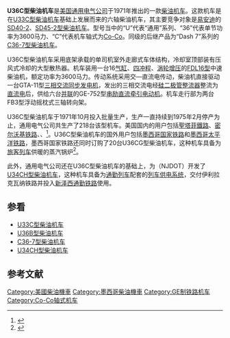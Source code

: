 {{noteTA
|G1=Railway
}}
{{Infobox Locomotive
| name = U36C
| image = AT&SF FP45u 5991 and U36C 8730 in Mojave, CA in October 1983 - 4 Photos (29003027576).jpg
| caption = [[艾奇遜、托皮卡和聖塔菲鐵路|圣塔菲铁路]]的U36C型柴油机车
| type = [[柴油机车|柴油机车]]
| origin = {{USA}}
| designer = 
| builder = [[通用电气|通用电气]]
| buildmodel = 
| serialnumber = 
| builddate  = 1971年—1975年
| totalproduction  = U36C：218台<br />U36CG：20台
| user = 
| aarwheels = C-C
| uicclass = [[Co'Co'|Co'Co']]
| gauge = 1,435毫米
| bogies = 
| wheeldiameter = 1,016毫米（40英寸）
| axleload = 
| wheelbase = 
| minimumcurve = 
| length = 20,498毫米（67英尺3英寸）
| width = 3,022毫米（9英尺11英寸）
| height = 4,674毫米（15英尺4英寸）
| framesize = 
| weight = 179公吨／198美吨（395,500磅）
| fueltype = 
| fuelcap = 
| lubecap = 
| coolantcap = 
| watercap = 
| sandcap = 
| enginetype =  [[通用电气7FDL系列柴油机|FDL16]]
| enginepower = 3,600马力
| transmission = 交—直流电
| generator =  GTA-11
| cylindercount = 
| cylindersize = 
| tractionmotors = GE-752
| topspeed = 113公里/小时（70英里/小时）
| sustainedspeed = 17公里/小时（10.7英里/小时）
| poweroutput = 
| tractiveeffort = 408千牛（91,650磅，起动）
| locobrakes = [[空气制动|空气制动]]、[[电阻制动|电阻制动]]
| locobrakepower = 
| locobrakeforce = 
| trainbrakes = 
| safety = 
| notes =
}}
'''U36C型柴油机车'''是[[美国|美国]][[通用电气|通用电气公司]]于1971年推出的一款[[柴油机车|柴油机车]]。这款机车是在[[U33C型柴油机车|U33C型柴油机车]]基础上发展而来的六轴柴油机车，其主要竞争对象是[[易安迪|易安迪]]的[[SD40-2型柴油机车|SD40-2]]、[[SD45-2型柴油机车|SD45-2型柴油机车]]。型号当中的“U”代表“通用”系列、“36”代表单节功率为3600马力、“C”代表机车轴式为[[Co-Co|Co-Co]]。同级的后继产品为“Dash 7”系列的[[C36-7型柴油机车|C36-7型柴油机车]]。

U36C型柴油机车采用底架承载的单司机室外走廊式车体结构，冷却室顶部装有压风式冷却的大型散热器。机车装用一台16[[气缸|气缸]]、[[四冲程|四冲程]]、[[渦輪增壓器|涡轮增压]]的[[通用电气7FDL系列柴油机|FDL16型]]中速柴油机，额定功率为3600马力。传动系统采用交—直流电传动，柴油机直接驱动一台GTA-11型[[三相交流电|三相交流]][[交流發電機|同步发电机]]，发出的三相交流电经[[硅|硅]][[二極管|二极管]][[整流器|整流器]]整流为[[直流电|直流电]]后，供给六台[[並聯電路|并联]]的GE-752型[[直流电动机|串励直流]][[牽引電動機|牵引电动机]]。机车走行部为两台FB3型浮动摇枕式三轴转向架。

U36C型柴油机车于1971年10月投入批量生产，生产一直持续到1975年2月停产为止，通用电气公司共生产了218台该型机车。美国国内的用户包括[[艾奇遜，托皮卡和聖塔菲鐵路|聖塔菲鐵路]]、[[密尔沃基铁路|密尔沃基铁路]]、{{tsl|en|Clinchfield Railroad|克林奇菲尔德铁路}}、{{tsl|en|Erie Lackawanna Railway|伊利拉克瓦纳铁路}}<ref>{{Cite web |url=http://www.american-rails.com/ge-u36c.html |title=The GE U36C |accessdate=2014-05-02 |publisher=American-Rails |date= |archive-date=2017-10-04 |archive-url=https://web.archive.org/web/20171004123256/http://www.american-rails.com/ge-u36c.html |dead-url=no }}</ref>。U36C型柴油机车的国外用户包括[[墨西哥国家铁路|墨西哥国家铁路]]和[[墨西哥太平洋铁路|墨西哥太平洋铁路]]，墨西哥国家铁路还同时订购了20台U36CG型柴油机车，这种机车具备为[[旅客列车|旅客列车]]供暖的蒸汽锅炉<ref>{{Cite web |url=http://www.trainweb.org/jaydeet/u36c.htm |title=GE's U34CH, U36C, U36CG Original Owners |accessdate=2014-05-02 |publisher= |date= |archive-date=2020-02-16 |archive-url=https://web.archive.org/web/20200216175729/http://www.trainweb.org/jaydeet/u36c.htm |dead-url=no }}</ref>。

此外，通用电气公司还在U36C型柴油机车的基础上，为{{tsl|en|New Jersey Department of Transportation|新澤西州運輸部}}（NJDOT）开发了[[U34CH型柴油机车|U34CH型柴油机车]]，这种机车具备为[[通勤列车|通勤列车]]配套的[[列车供电系统|列车供电系统]]，交付伊利拉克瓦纳铁路并投入[[新泽西通勤铁路|新泽西通勤铁路]]使用。

==参看==
{{Portal|鐵路}}
* [[U33C型柴油机车|U33C型柴油机车]]
* [[U36B型柴油机车|U36B型柴油机车]]
* [[C36-7型柴油机车|C36-7型柴油机车]]
* [[U34CH型柴油机车|U34CH型柴油机车]]

==参考文献==
{{Reflist}}

{{通用電氣柴油機車}}

{{DEFAULTSORT:U36C}}
[[Category:美國柴油機車|Category:美國柴油機車]]
[[Category:墨西哥柴油機車|Category:墨西哥柴油機車]]
[[Category:GE制铁路机车|Category:GE制铁路机车]]
[[Category:Co-Co轴式机车|Category:Co-Co轴式机车]]